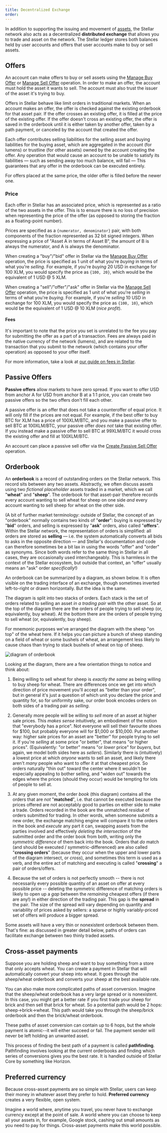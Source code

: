 ```yaml
---
title: Decentralized Exchange
order:
---
```


In addition to supporting the issuing and movement of [assets](./assets.mdx), the Stellar network also acts as a decentralized **distributed exchange** that allows you to trade and asset on the network. The Stellar ledger stores both balances held by user accounts and offers that user accounts make to buy or sell assets.

## Offers
An account can make offers to buy or sell assets using the [Manage Buy
Offer](../start/list-of-operations.mdx#manage-buy-offer) or [Manage Sell
Offer](../start/list-of-operations.mdx#manage-sell-offer) operation. In order to make an offer, the account
must hold the asset it wants to sell. The account must also trust the issuer of the asset
it's trying to buy.

Offers in Stellar behave like limit orders in traditional markets. When an account makes an offer, the offer is checked against the existing orderbook for that asset pair. If the offer crosses an existing offer, it is filled at the price of the existing offer. If the offer doesn't cross an existing offer, the offer is saved in the orderbook until it is either taken by another offer, taken by a path payment, or canceled by the account that created the offer.

Each offer contributes selling liabilities for the selling asset and buying liabilities for the buying asset, which are aggregated in the account (for lumens) or trustline (for other assets) owned by the account creating the offer. Any operation that would cause an account to be unable to satisfy its liabilities — such as sending away too much balance, will fail — This guarantees that any offer in the orderbook can be executed entirely.

For offers placed at the same price, the older offer is filled before the newer one.

### Price

Each offer in Stellar has an associated price, which is represented as a ratio of the
two assets in the offer. This is to ensure there is no loss of precision when representing the
price of the offer (as opposed to storing the fraction as a floating-point number).

Prices are specified as a `{numerator, denominator}` pair, with both components of the fraction
represented as 32 bit signed integers. When expressing a price of "Asset A in terms of Asset B",
the amount of B is always the numerator, and A is always the denominator.

When creating a "buy"/"bid" offer in Stellar via the [Manage Buy
Offer](../start/list-of-operations.mdx#manage-buy-offer) operation, the price is specified as 1 unit of
what you're _buying_ in terms of what you're _selling_. For example, if you're _buying_ 20 USD in
exchange for 100 XLM, you would specify the price as `{100, 20}`, which would be the equivalent of
1 USD @ 5 XLM.

When creating a "sell"/"offer"/"ask" offer in Stellar via the [Manage Sell
Offer](../start/list-of-operations.mdx#manage-sell-offer) operation, the price is specified as 1
unit of what you're _selling_ in terms of what you're _buying_. For example, if you're _selling_
10 USD in exchange for 100 XLM, you would specify the price as `{100, 10}`, which would be the
equivalent of 1 USD @ 10 XLM (_nice profit_).

#### Fees

It's important to note that the price you set is unrelated to the fee you pay for submitting the
offer as a part of a transaction.  Fees are always paid in the native currency of the network
(lumens), and are related to the transaction that you submit to the network (which contains your
offer operation) as opposed to your offer itself.

For more information, take a look at [our guide on fees in Stellar](./fees.mdx).


## Passive Offers
**Passive offers** allow markets to have zero spread. If you want to offer USD from anchor A for
USD from anchor B at a 1:1 price, you can create two passive offers so the two offers don't fill
each other.

A passive offer is an offer that does not take a counteroffer of equal price. It will only fill if
the prices are not equal. For example, if the best offer to buy BTC for XLM has a price of
100XLM/BTC, and you make a passive offer to sell BTC at 100XLM/BTC, your passive offer *does not*
take that existing offer. If you instead make a passive offer to sell BTC at 99XLM/BTC it would
cross the existing offer and fill at 100XLM/BTC.

An account can place a passive sell offer via the
[Create Passive Sell Offer](./list-of-operations.md#create-passive-sell-offer) operation.

## Orderbook
An **orderbook** is a record of outstanding orders on the Stellar network. This record sits between any two assets. Abstractly, we often discuss assets using two _fictional placeholder_ assets traded in a market, which we call "**wheat**" and "**sheep**". The orderbook for that asset-pair therefore records every account wanting to sell wheat for sheep on one side _and_ every account wanting to sell sheep for wheat on the other side.

(A bit of further market terminology: outside of Stellar, the concept of an "orderbook" normally contains two kinds of "**order**": buying is expressed by "**bid**" orders, and selling is expressed by "**ask**" orders, also called "**offers**". Within the Stellar network, the representation of orders is simplified: all orders are stored as **selling** — i.e. the system automatically converts all bids to asks in the opposite direction — and Stellar's documentation and code can therefore sometimes be a bit lax in using the words "offer" and "order" as synonyms. Since both words refer to the same thing in Stellar in all cases, they are occasionally used interchangeably. This is harmless in the context of the Stellar ecosystem, but outside that context, an "offer" usually means an "ask" order _specifically_!)

An orderbook can be summarized by a diagram, as shown below. It is often visible on the trading interface of an exchange, though sometimes inverted left-to-right or drawn horizontally. But the idea is the same.

The diagram is split into two stacks of orders. Each stack is the set of orders related to selling an asset _in a trading pair_ with the other asset. So at the top of the diagram there are the orders of people trying to sell sheep (or, equivalently, buy wheat). At the bottom there are the orders of people trying to sell wheat (or, equivalently, buy sheep).

For mnemonic purposes we've arranged the diagram with the sheep "on top" of the wheat here. If it helps you can picture a bunch of sheep standing on a field of wheat or some bushels of wheat, an arrangement less likely to cause chaos than trying to stack bushels of wheat on top of sheep.

![diagram of orderbook](assets/orderbook.png)


Looking at the diagram, there are a few orientation things to notice and think about:

  1. Being willing to sell wheat for sheep is _exactly the same_ as being willing to buy sheep for wheat. There are differences once we get into which direction of price movement you'll accept as "better than your order", but in general it's just a question of which unit you declare the price and quantity for, so for uniformity sake, our order book encodes orders on both sides of a trading pair as _selling_.

  2. Generally more people will be willing to _sell_ more of an asset at higher sale prices. This _makes sense_ intuitively, an embodiment of the notion that "everybody has a price". Not everyone will sell their favourite shoes for $100, but probably everyone will for $1,000 or $10,000. Put another way: higher sale prices for an asset are "better" for people trying to sell it. If you're _selling_ at some price "or better", that means "or higher prices". (Equivalently: "or better" means "or _lower_ price" for _buyers_, but again, we model both sides here as _sellers_). Similarly there is (intuitively) a lowest price at which _anyone_ wants to sell an asset, and likely there aren't _many_ people who want to offer it at that cheapest price. So orders naturally "thin out" toward the center where it wouldn't be especially appealing to bother selling, and "widen out" towards the edges where the prices (should they occur) would be tempting for lots of people to sell at.

  3. At any given moment, the order _book_ (this diagram) contains all the orders that are _not_ "**matched**", i.e. that cannot be executed because the prices offered are not acceptably good to parties on either side to make a trade. Orders recorded in the book are the unmatched _residue_ of orders submitted for trading. In other words, when someone submits a new order, the exchange matching engine will compare it to the orders in the book and _execute_ any part it can, swapping assets from the parties involved and effectively _deleting the intersection_ of the submitted order and the order book from both, writing only the _symmetric difference_ of them back into the book. Orders that _do_ match (and should be executed / symmetric-differenced) are also called "**crossing orders**" (because they occur when the upper and lower parts of the diagram intersect, or _cross_), and sometimes this term is used as a verb, and the entire act of matching and executing is called "**crossing**" a pair of orders/offers.

  4. Because the set of orders is not perfectly smooth -- there is not necessarily every possible quantity of an asset on offer at every possible price -- deleting the symmetric difference of matching orders is likely to open up a _gap_ between the _remaining_ cheapest offers (if there are any!) in either direction of the trading pair. This gap is the **spread** in the pair. The size of the spread will vary depending on quantity and variability of prices asked by sellers: a sparse or highly variably-priced set of offers will produce a bigger spread.


Some assets will have a very thin or nonexistent orderbook between them. That's fine: as discussed in greater detail below, paths of orders can facilitate exchange between two thinly traded assets.

## Cross-asset payments
Suppose you are holding sheep and want to buy something from a store that only accepts wheat. You can create a payment in Stellar that will automatically convert your sheep into wheat. It goes through the sheep/wheat orderbook and converts your sheep at the best available rate.

You can also make more complicated paths of asset conversion. Imagine that the sheep/wheat orderbook has a very large spread or is nonexistent. In this case, you might get a better rate if you first trade your sheep for brick and then sell that brick for wheat. So a potential path would be 2 hops: sheep->brick->wheat. This path would take you through the sheep/brick orderbook and then the brick/wheat orderbook.

These paths of asset conversion can contain up to 6 hops, but the whole payment is atomic--it will either succeed or fail. The payment sender will never be left holding an unwanted asset.

This process of finding the best path of a payment is called **pathfinding**. Pathfinding involves looking at the current orderbooks and finding which series of conversions gives you the best rate. It is handled outside of Stellar Core by something like Horizon.


## Preferred currency
Because cross-asset payments are so simple with Stellar, users can keep their money in whatever asset they prefer to hold. **Preferred currency** creates a very flexible, open system.

Imagine a world where, anytime you travel, you never have to exchange currency except at the point of sale. A world where you can choose to keep all your assets in, for example, Google stock, cashing out small amounts as you need to pay for things. Cross-asset payments make this world possible.
